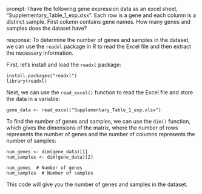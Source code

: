 prompt:
I have the following gene expression data as an excel sheet, "Supplementary_Table_1_exp.xlsx". Each row is a gene and each column is a distinct sample. First column contains gene names. How many genes and samples does the dataset have?

response:
To determine the number of genes and samples in the dataset, we can use the `readxl` package in R to read the Excel file and then extract the necessary information.

First, let's install and load the `readxl` package:

```
install.packages("readxl")
library(readxl)
```

Next, we can use the `read_excel()` function to read the Excel file and store the data in a variable:

```
gene_data <- read_excel("Supplementary_Table_1_exp.xlsx")
```

To find the number of genes and samples, we can use the `dim()` function, which gives the dimensions of the matrix, where the number of rows represents the number of genes and the number of columns represents the number of samples:

```
num_genes <- dim(gene_data)[1]
num_samples <- dim(gene_data)[2]

num_genes  # Number of genes
num_samples  # Number of samples
```

This code will give you the number of genes and samples in the dataset.
